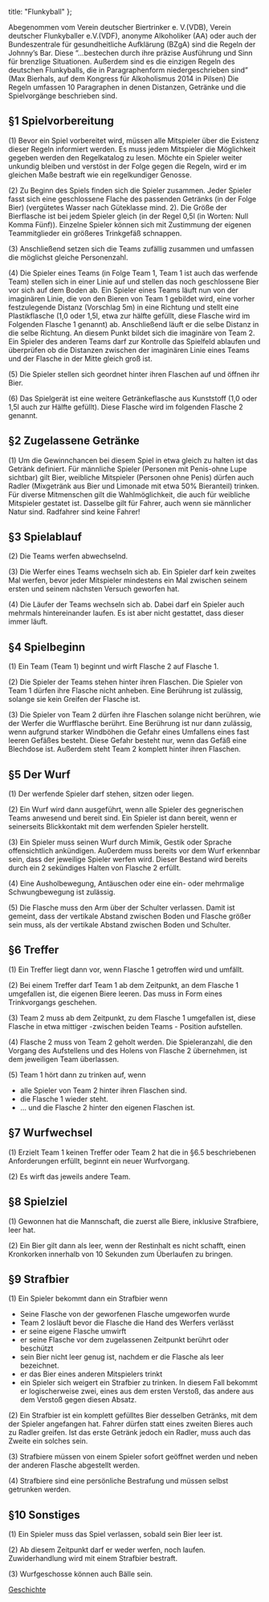   title: "Flunkyball"
};

Abegenommen vom Verein deutscher Biertrinker e. V.(VDB), Verein deutscher Flunkyballer e.V.(VDF), anonyme Alkoholiker (AA) oder auch der Bundeszentrale für gesundheitliche Aufklärung (BZgA) sind die Regeln der Johnny’s Bar. Diese “...bestechen durch ihre präzise Ausführung und Sinn für brenzlige Situationen. Außerdem sind es die einzigen Regeln des deutschen Flunkyballs, die in Paragraphenform niedergeschrieben sind” (Max Bierhals, auf dem Kongress für Alkoholismus 2014 in Pilsen)
Die Regeln umfassen 10 Paragraphen in denen Distanzen, Getränke und die Spielvorgänge beschrieben sind.

## §1 Spielvorbereitung

(1) Bevor ein Spiel vorbereitet wird, müssen alle Mitspieler über die Existenz dieser Regeln informiert werden. Es muss jedem Mitspieler die Möglichkeit gegeben werden den Regelkatalog zu lesen. Möchte ein Spieler weiter unkundig bleiben und verstöst in der Folge gegen die Regeln, wird er im gleichen Maße bestraft wie ein regelkundiger Genosse.  

(2) Zu Beginn des Spiels finden sich die Spieler zusammen. Jeder Spieler fasst sich eine geschlossene Flache des passenden Getränks (in der Folge Bier) (vergütetes Wasser nach Güteklasse mind. 2). Die Größe der Bierflasche ist bei jedem Spieler gleich (in der Regel 0,5l (in Worten: Null Komma Fünf)). Einzelne Spieler können sich mit Zustimmung der eigenen Teammitglieder ein größeres Trinkgefäß schnappen.

(3) Anschließend setzen sich die Teams zufällig zusammen und umfassen die möglichst gleiche Personenzahl.

(4) Die Spieler eines Teams (in Folge Team 1, Team 1 ist auch das werfende Team) stellen sich in einer Linie auf und stellen das noch geschlossene Bier vor sich auf dem Boden ab. Ein Spieler eines Teams läuft nun von der imaginären Linie, die von den Bieren von Team 1 gebildet wird, eine vorher festzulegende Distanz (Vorschlag 5m) in eine Richtung und stellt eine Plastikflasche (1,0 oder 1,5l, etwa zur hälfte gefüllt, diese Flasche wird im Folgenden Flasche 1 genannt) ab. Anschließend läuft er die selbe Distanz in die selbe Richtung. An diesem Punkt bildet sich die imaginäre von Team 2. Ein Spieler des anderen Teams darf zur Kontrolle das Spielfeld ablaufen und überprüfen ob die Distanzen zwischen der imaginären Linie eines Teams und der Flasche in der Mitte gleich groß ist.

(5) Die Spieler stellen sich geordnet hinter ihren Flaschen auf und öffnen ihr Bier.

(6) Das Spielgerät ist eine weitere Getränkeflasche aus Kunststoff (1,0 oder 1,5l auch zur Hälfte gefüllt). Diese Flasche wird im folgenden Flasche 2 genannt.

## §2 Zugelassene Getränke

(1) Um die Gewinnchancen bei diesem Spiel in etwa gleich zu halten ist das Getränk definiert. Für männliche Spieler (Personen mit Penis-ohne Lupe sichtbar) gilt Bier, weibliche Mitspieler (Personen ohne Penis) dürfen auch Radler (Mixgetränk aus Bier und Limonade mit etwa 50% Bieranteil) trinken. Für diverse Mitmenschen gilt die Wahlmöglichkeit, die auch für weibliche Mitspieler gestatet ist. Dasselbe gilt für Fahrer, auch wenn sie männlicher Natur sind. Radfahrer sind keine Fahrer!

## §3 Spielablauf

(2) Die Teams werfen abwechselnd.

(3) Die Werfer eines Teams wechseln sich ab. Ein Spieler darf kein zweites Mal werfen, bevor jeder Mitspieler mindestens ein Mal zwischen seinem ersten und seinem nächsten Versuch geworfen hat.

(4) Die Läufer der Teams wechseln sich ab. Dabei darf ein Spieler auch mehrmals hintereinander laufen. Es ist aber nicht gestattet, dass dieser immer läuft.

## §4 Spielbeginn

(1) Ein Team (Team 1) beginnt und wirft Flasche 2 auf Flasche 1.

(2) Die Spieler der Teams stehen hinter ihren Flaschen. Die Spieler von Team 1 dürfen ihre Flasche nicht anheben. Eine Berührung ist zulässig, solange sie kein Greifen der Flasche ist.

(3) Die Spieler von Team 2 dürfen ihre Flaschen solange nicht berühren, wie der Werfer die Wurfflasche berührt. Eine Berührung ist nur dann zulässig, wenn aufgrund starker Windböhen die Gefahr eines Umfallens eines fast leeren Gefäßes besteht. Diese Gefahr besteht nur, wenn das Gefäß eine Blechdose ist. Außerdem steht Team 2 komplett hinter ihren Flaschen.

## §5 Der Wurf

(1) Der werfende Spieler darf stehen, sitzen oder liegen.

(2) Ein Wurf wird dann ausgeführt, wenn alle Spieler des gegnerischen Teams anwesend und bereit sind. Ein Spieler ist dann bereit, wenn er seinerseits Blickkontakt mit dem werfenden Spieler herstellt.

(3) Ein Spieler muss seinen Wurf durch Mimik, Gestik oder Sprache offensichtlich ankündigen. Au0erdem muss bereits vor dem Wurf erkennbar sein, dass der jeweilige Spieler werfen wird. Dieser Bestand wird bereits durch ein 2 sekündiges Halten von Flasche 2 erfüllt.

(4) Eine Ausholbewegung, Antäuschen oder eine ein- oder mehrmalige Schwungbewegung ist zulässig.

(5) Die Flasche muss den Arm über der Schulter verlassen. Damit ist gemeint, dass der vertikale Abstand zwischen Boden und Flasche größer sein muss, als der vertikale Abstand zwischen Boden und Schulter. 

## §6 Treffer

(1) Ein Treffer liegt dann vor, wenn Flasche 1 getroffen wird und umfällt.

(2) Bei einem Treffer darf Team 1 ab dem Zeitpunkt, an dem Flasche 1 umgefallen ist, die eigenen Biere leeren. Das muss in Form eines Trinkvorgangs geschehen.

(3) Team 2 muss ab dem Zeitpunkt, zu dem Flasche 1 umgefallen ist, diese Flasche in etwa mittiger -zwischen beiden Teams - Position aufstellen.

(4) Flasche 2 muss von Team 2 geholt werden. Die Spieleranzahl, die den Vorgang des Aufstellens und des Holens von Flasche 2 übernehmen, ist dem jeweiligen Team überlassen.

(5) Team 1 hört dann zu trinken auf, wenn

- alle Spieler von Team 2 hinter ihren Flaschen sind.
- die Flasche 1 wieder steht.
- … und die Flasche 2 hinter den eigenen Flaschen ist.

## §7 Wurfwechsel

(1) Erzielt Team 1 keinen Treffer oder Team 2 hat die in §6.5 beschriebenen Anforderungen erfüllt, beginnt ein neuer Wurfvorgang.

(2) Es wirft das jeweils andere Team.

## §8 Spielziel

(1) Gewonnen hat die Mannschaft, die zuerst alle Biere, inklusive Strafbiere, leer hat.

(2) Ein Bier gilt dann als leer, wenn der Restinhalt es nicht schafft, einen Kronkorken innerhalb von 10 Sekunden zum Überlaufen zu bringen.

## §9 Strafbier

(1) Ein Spieler bekommt dann ein Strafbier wenn

- Seine Flasche von der geworfenen Flasche umgeworfen wurde
- Team 2 losläuft bevor die Flasche die Hand des Werfers verlässt
- er seine eigene Flasche umwirft
- er seine Flasche vor dem zugelassenen Zeitpunkt berührt oder beschützt
- sein Bier nicht leer genug ist, nachdem er die Flasche als leer bezeichnet.
- er das Bier eines anderen Mitspielers trinkt
- ein Spieler sich weigert ein Strafbier zu trinken. In diesem Fall bekommt er logischerweise zwei, eines aus dem ersten Verstoß, das andere aus dem Verstoß gegen diesen Absatz. 

(2) Ein Strafbier ist ein komplett gefülltes Bier desselben Getränks, mit dem der Spieler angefangen hat. Fahrer dürfen statt eines zweiten Bieres auch zu Radler greifen. Ist das erste Getränk jedoch ein Radler, muss auch das Zweite ein solches sein. 

(3) Strafbiere müssen von einem Spieler sofort geöffnet werden und neben der anderen Flasche abgestellt werden.

(4) Strafbiere sind eine persönliche Bestrafung und müssen selbst getrunken werden.

## §10 Sonstiges

(1) Ein Spieler muss das Spiel verlassen, sobald sein Bier leer ist.

(2) Ab diesem Zeitpunkt darf er weder werfen, noch laufen. Zuwiderhandlung wird mit einem Strafbier bestraft.

(3) Wurfgeschosse können auch Bälle sein.

[Geschichte](/flunkyball/geschichte/)
